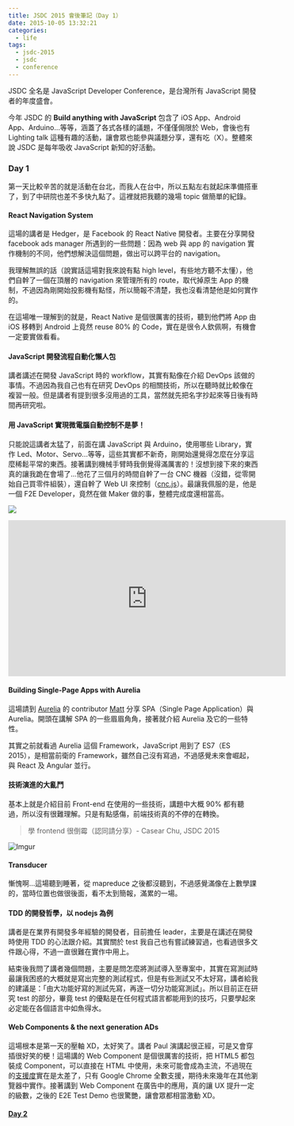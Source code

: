```yaml
---
title: JSDC 2015 會後筆記（Day 1）
date: 2015-10-05 13:32:21
categories:
  - life
tags:
  - jsdc-2015
  - jsdc
  - conference
---
```


JSDC 全名是 JavaScript Developer Conference，是台灣所有 JavaScript 開發者的年度盛會。

今年 JSDC 的 **Build anything with JavaScript** 包含了 iOS App、Android App、Arduino...等等，涵蓋了各式各樣的議題，不僅僅侷限於 Web，會後也有 Lighting talk 這種有趣的活動，讓會眾也能參與議題分享，還有吃（X）。整體來說 JSDC 是每年吸收 JavaScript 新知的好活動。

<!-- more -->

### Day 1

第一天比較辛苦的就是活動在台北，而我人在台中，所以五點左右就起床準備搭車了，到了中研院也差不多快九點了。這裡就把我聽的幾場 topic 做簡單的紀錄。

#### React Navigation System

這場的講者是 Hedger，是 Facebook 的 React Native 開發者。主要在分享開發 facebook ads manager 所遇到的一些問題：因為 web 與 app 的 navigation 實作機制的不同，他們想解決這個問題，做出可以跨平台的 navigation。

我理解無誤的話（說實話這場對我來說有點 high level，有些地方聽不太懂），他們自幹了一個在頂層的 navigation 來管理所有的 route，取代掉原生 App 的機制，不過因為剛開始投影機有點怪，所以簡報不清楚，我也沒看清楚他是如何實作的。

在這場唯一理解到的就是，React Native 是個很厲害的技術，聽到他們將 App 由 iOS 移轉到 Android 上竟然 reuse 80% 的 Code，實在是很令人欽佩啊，有機會一定要實做看看。

#### JavaScript 開發流程自動化懶人包

講者講述在開發 JavaScript 時的 workflow，其實有點像在介紹 DevOps 該做的事情。不過因為我自己也有在研究 DevOps 的相關技術，所以在聽時就比較像在複習一般。但是講者有提到很多沒用過的工具，當然就先把名字抄起來等日後有時間再研究啦。

#### 用 JavaScript 實現微電腦自動控制不是夢！

只能說這講者太猛了，前面在講 JavaScript 與 Arduino，使用哪些 Library，實作 Led、Motor、Servo...等等，這些其實都不新奇，剛開始還覺得怎麼在分享這麼稀鬆平常的東西。接著講到機械手臂時我倒覺得滿厲害的！沒想到接下來的東西真的讓我跪在會場了...他花了三個月的時間自幹了一台 CNC 機器（沒錯，從零開始自己買零件組裝），還自幹了 Web UI 來控制（[cnc.js](https://github.com/cheton/cnc.js)）。最讓我佩服的是，他是一個 F2E Developer，竟然在做 Maker 做的事，整體完成度還相當高。

![](http://cheton.github.io/jsdc2015/images/demo/cnc/cnc-sample-sanding.jpg)

<iframe
  width="560"
  height="315"
  src="https://www.youtube.com/embed/fJyq4fyiGSc"
  frameborder="0"
  allow="autoplay; encrypted-media"
  allowfullscreen
></iframe>

#### Building Single-Page Apps with Aurelia

這場請到 [Aurelia](http://aurelia.io/) 的 contributor [Matt](https://github.com/davismj) 分享 SPA（Single Page Application）與 Aurelia。開頭在講解 SPA 的一些眉眉角角，接著就介紹 Aurelia 及它的一些特性。

其實之前就看過 Aurelia 這個 Framework，JavaScript 用到了 ES7（ES 2015），是相當前衛的 Framework，雖然自己沒有寫過，不過感覺未來會崛起，與 React 及 Angular 並行。

#### 技術演進的大亂鬥

基本上就是介紹目前 Front-end 在使用的一些技術，講題中大概 90% 都有聽過，所以沒有很難理解。只是有點感傷，前端技術真的不停的在轉換。

> 學 frontend 很倒霉（認同請分享）- Casear Chu, JSDC 2015

![Imgur](https://i.imgur.com/NmT1KX6.png)

#### Transducer

慚愧啊...這場聽到睡著，從 mapreduce 之後都沒聽到，不過感覺滿像在上數學課的，當時位置也做很後面，看不太到簡報，滿累的一場。

#### TDD 的開發哲學，以 nodejs 為例

講者是在業界有開發多年經驗的開發者，目前擔任 leader，主要是在講述在開發時使用 TDD 的心法跟介紹。其實關於 test 我自己也有嘗試練習過，也看過很多文件跟心得，不過一直很難在實作中用上。

結束後我問了講者幾個問題，主要是問怎麼將測試導入至專案中，其實在寫測試時最讓我困惑的大概就是寫出完整的測試程式，但是有些測試又不太好寫，講者給我的建議是：「由大功能好寫的測試先寫，再逐一切分功能寫測試」。所以目前正在研究 test 的部分，畢竟 test 的優點是在任何程式語言都能用到的技巧，只要學起來必定能在各個語言中如魚得水。

#### Web Components & the next generation ADs

這場根本是第一天的壓軸 XD，太好笑了。講者 Paul 演講起很正經，可是又會穿插很好笑的梗！這場講的 Web Component 是個很厲害的技術，把 HTML5 都包裝成 Component，可以直接在 HTML 中使用，未來可能會成為主流，不過現在的[支援度](http://caniuse.com/#search=component)實在是太差了，只有 Google Chrome 全數支援，期待未來幾年在其他瀏覽器中實作。接著講到 Web Component 在廣告中的應用，真的讓 UX 提升一定的級數，之後的 E2E Test Demo 也很驚艷，讓會眾都相當激動 XD。

#### [Day 2](/2015/10/07/jsdc-2015-day-2/)
